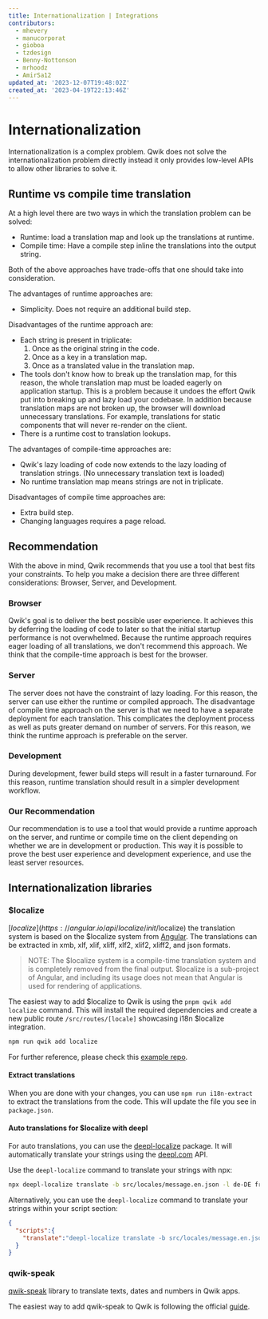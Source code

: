 ```yaml
---
title: Internationalization | Integrations
contributors:
  - mhevery
  - manucorporat
  - gioboa
  - tzdesign
  - Benny-Nottonson
  - mrhoodz
  - AmirSa12
updated_at: '2023-12-07T19:48:02Z'
created_at: '2023-04-19T22:13:46Z'
---
```


# Internationalization

Internationalization is a complex problem. Qwik does not solve the internationalization problem directly instead it only provides low-level APIs to allow other libraries to solve it.

## Runtime vs compile time translation

At a high level there are two ways in which the translation problem can be solved:

- Runtime: load a translation map and look up the translations at runtime.
- Compile time: Have a compile step inline the translations into the output string.

Both of the above approaches have trade-offs that one should take into consideration.

The advantages of runtime approaches are:

- Simplicity. Does not require an additional build step.

Disadvantages of the runtime approach are:

- Each string is present in triplicate:
  1. Once as the original string in the code.
  2. Once as a key in a translation map.
  3. Once as a translated value in the translation map.
- The tools don't know how to break up the translation map, for this reason, the whole translation map must be loaded eagerly on application startup. This is a problem because it undoes the effort Qwik put into breaking up and lazy load your codebase. In addition because translation maps are not broken up, the browser will download unnecessary translations. For example, translations for static components that will never re-render on the client.
- There is a runtime cost to translation lookups.

The advantages of compile-time approaches are:

- Qwik's lazy loading of code now extends to the lazy loading of translation strings. (No unnecessary translation text is loaded)
- No runtime translation map means strings are not in triplicate.

Disadvantages of compile time approaches are:

- Extra build step.
- Changing languages requires a page reload.

## Recommendation

With the above in mind, Qwik recommends that you use a tool that best fits your constraints. To help you make a decision there are three different considerations: Browser, Server, and Development.

### Browser

Qwik's goal is to deliver the best possible user experience. It achieves this by deferring the loading of code to later so that the initial startup performance is not overwhelmed. Because the runtime approach requires eager loading of all translations, we don't recommend this approach. We think that the compile-time approach is best for the browser.

### Server

The server does not have the constraint of lazy loading. For this reason, the server can use either the runtime or compiled approach. The disadvantage of compile time approach on the server is that we need to have a separate deployment for each translation. This complicates the deployment process as well as puts greater demand on number of servers. For this reason, we think the runtime approach is preferable on the server.

### Development

During development, fewer build steps will result in a faster turnaround. For this reason, runtime translation should result in a simpler development workflow.

### Our Recommendation

Our recommendation is to use a tool that would provide a runtime approach on the server, and runtime or compile time on the client depending on whether we are in development or production. This way it is possible to prove the best user experience and development experience, and use the least server resources.

## Internationalization libraries

### $localize

[$localize](https://angular.io/api/localize/init/$localize) the translation system is based on the $localize system from [Angular](https://angular.io/). The translations can be extracted in xmb, xlf, xlif, xliff, xlf2, xlif2, xliff2, and json formats.

>NOTE: The $localize system is a compile-time translation system and is completely removed from the final output. $localize is a sub-project of Angular, and including its usage does not mean that Angular is used for rendering of applications.

The easiest way to add $localize to Qwik is using the `pnpm qwik add localize` command. This will install the required dependencies and create a new public route `/src/routes/[locale]` showcasing i18n $localize integration.

```bash
npm run qwik add localize
```

For further reference, please check this [example repo](https://github.com/mhevery/qwik-i18n).

#### Extract translations

When you are done with your changes, you can use `npm run i18n-extract` to extract the translations from the code. 
This will update the file you see in `package.json`.

#### Auto translations for $localize with deepl

For auto translations, you can use the [deepl-localize](https://www.npmjs.com/package/deepl-localize) package. It will automatically translate your strings using the [deepl.com](https://deepl.com/) API.

Use the `deepl-localize` command to translate your strings with npx:
```bash
npx deepl-localize translate -b src/locales/message.en.json -l de-DE fr-FR -a "YOUR-DEEPL-API-KEY"
```

Alternatively, you can use the `deepl-localize` command to translate your strings within your script section:
```json
{
  "scripts":{
    "translate":"deepl-localize translate -b src/locales/message.en.json -l de-DE fr-FR -a 'your-deepl-api-key'"
  }
}
```

### qwik-speak

[qwik-speak](https://github.com/robisim74/qwik-speak) library to translate texts, dates and numbers in Qwik apps.

The easiest way to add qwik-speak to Qwik is following the official [guide](https://github.com/robisim74/qwik-speak/blob/main/docs/quick-start.md).
